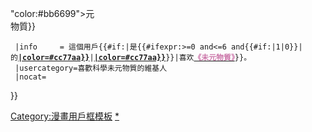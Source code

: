 {{Userbox
  |border-c = #bb6699
  |border-s = 1
  |id-c     = #FFFFFF
  |id-s     = 12
  |id-fc    = #bb6699
  |info-c   = #ddccee
  |info-s   = 10
  |info-fc  = #bb6699
  |id       = {{lang|ja|<span style{{=}}"color:#FFF;background:#bb6699">未</span><span style{{=}}"color:#bb6699">元<br>物質</span>}}
  |info     = 這個用戶{{#if:{{{level|}}}|是{{#ifexpr:{{{level}}}>=0 and{{{level}}}<=6 and{{#if:{{{name|}}}|1|0}}|'''{{font|LEVEL-{{{level}}}|color=#cc77aa}}'''的[[某科學的未元物質|'''{{font|{{#if:{{{call|}}}|{{Ruby|{{{name}}}|{{{call}}}|zh|en}}|{{{name}}}}}|color=#cc77aa}}''']]|'''[[某科學的未元物質|{{font|{{#switch:{{{level}}}|0={{Ruby|LEVEL-0|无能力者|en|zh}}|1={{Ruby|LEVEL-1|低能力者|en|zh}}|={{Ruby|LEVEL-2|异能力者|en|zh}}|3={{Ruby|LEVEL-3|强能力者|en|zh}}|4={{Ruby|LEVEL-4|大能力者|en|zh}}|5={{Ruby|LEVEL-5|超能力者|en|zh}}|6={{Ruby|LEVEL-6|绝对能力者|en|zh}}|#default=未知能力者}}|color=#cc77aa}}]]'''}}|喜欢[[某科學的未元物質|<span style="color:#cc77aa;">'''《未元物質》'''</span>]]}}。
  |usercategory=喜歡科學未元物質的維基人
  |nocat={{{nocat|}}}
}}
<noinclude>
{{doc}}
[[Category:漫畫用戶框模板]]
[[Category:喜歡科學未元物質的維基人|*]]
</noinclude>